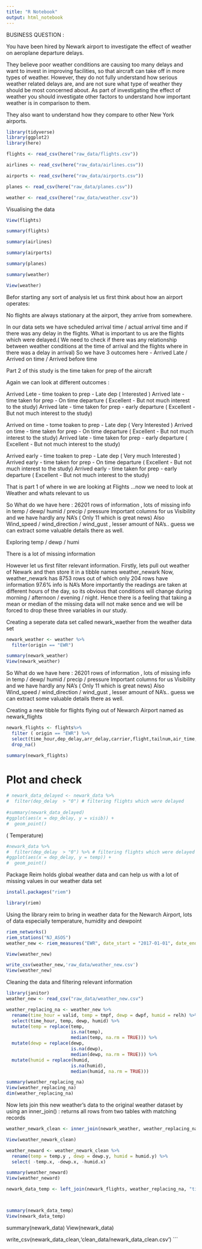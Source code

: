 ```yaml
---
title: "R Notebook"
output: html_notebook
---
```


BUSINESS QUESTION :

You have been hired by Newark airport to investigate the effect of weather on aeroplane departure delays.

They believe poor weather conditions are causing too many delays and want to invest in improving facilities, so that aircraft can take off in more types of weather. However, they do not fully understand how serious weather related delays are, and are not sure what type of weather they should be most concerned about. As part of investigating the effect of weather you should investigate other factors to understand how important weather is in comparison to them.

They also want to understand how they compare to other New York airports.
```r
library(tidyverse)
library(ggplot2)
library(here)
```

```r
flights <- read_csv(here("raw_data/flights.csv"))

airlines <- read_csv(here("raw_data/airlines.csv"))

airports <- read_csv(here("raw_data/airports.csv"))

planes <- read_csv(here("raw_data/planes.csv"))

weather <- read_csv(here("raw_data/weather.csv"))
```

Visualising the data
```r
View(flights)

summary(flights)

summary(airlines)

summary(airports)

summary(planes)

summary(weather)

View(weather)
```
Befor starting any sort of analysis let us first think about how an airport operates:

No flights are always stationary at the airport, they arrive from somewhere.

In our data sets we have scheduled arrival time / actual arrival time and if there was any delay in the flights.
What is important to us are the flights which were delayed.( We need to check if there was any relationship between weather conditions at the time of arrival and the flights where in there was a delay in arrival)
So we have 3 outcomes here - Arrived Late / Arrived on time / Arrived before time 

Part 2 of this study is the time taken for prep of the aircraft 

Again we can look at different outcomes :

Arrived Lete - time toaken to prep - Late dep ( Interested )
Arrived late - time taken for prep - On time departure ( Excellent - But not much interest to the study)
Arrived late - time taken for prep - early departure ( Excellent - But not much interest to the study)

Arrived on time - tome toaken to prep - Late dep ( Very Interested )
Arrived on time - time taken for prep - On time departure ( Excellent - But not much interest to the study)
Arrived late - time taken for prep - early departure ( Excellent - But not much interest to the study)

Arrived early - time toaken to prep - Late dep ( Very much Interested )
Arrived early - time taken for prep - On time departure ( Excellent - But not much interest to the study)
Arrived early - time taken for prep - early departure ( Excellent - But not much interest to the study)


That is part 1 of where in we are looking at Flights ...now we need to look at Weather and whats relevant to us

So What do we have here : 26201 rows of information , lots of missing info in temp / dewp/ humid / precip / pressure 
Important columns for us Visibility and we have hardly any NA's ( Only 11 which is great news) 
Also Wind_speed / wind_direction / wind_gust , lesser amount of NA's.. guess we can extract some valuable details there as well.

Exploring temp / dewp / humi

There is a lot of missing information

However let us first filter relevant information. 
Firstly, lets pull out weather of Newark and then store it in a tibble names weather_newark
Now, weather_newark has 8753 rows out of which only 204 rows have information 97.6% info is NA's
More importantly the readings are taken at different hours of the day, so its obvious that conditions will change during morning / afternoon / evening / night. Hence there is a feeling that taking a mean or median of the missing data will not make sence and we will be forced to drop these three variables in our study. 

Creating a seperate data set called newark_waether from the weather data set
```r
newark_weather <- weather %>%
  filter(origin == "EWR")

summary(newark_weather)
View(newark_weather)
```
So What do we have here : 26201 rows of information , lots of missing info in temp / dewp/ humid / precip / pressure 
Important columns for us Visibility and we have hardly any NA's ( Only 11 which is great news) 
Also Wind_speed / wind_direction / wind_gust , lesser amount of NA's.. guess we can extract some valuable details there as well.


Creating a new tibble for flights flying out of Newarch Airport named as newark_flights
```r
newark_flights <- flights%>%
  filter ( origin == "EWR") %>%
  select(time_hour,dep_delay,arr_delay,carrier,flight,tailnum,air_time,distance) %>%
  drop_na()

summary(newark_flights)

```

# Plot and check 
```r
# newark_data_delayed <- newark_data %>%
#  filter(dep_delay  > "0") # filtering flights which were delayed
  
#summary(newark_data_delayed)
#ggplot(aes(x = dep_delay, y = visib)) +
#  geom_point()

```

( Temperature)
```r
#newark_data %>%
#  filter(dep_delay  > "0") %>% # filtering flights which were delayed
#ggplot(aes(x = dep_delay, y = temp)) +
#  geom_point()
```

Package Reim holds global weather data and can help us with a lot of missing values in our weather data set
```r
install.packages("riem")
```

```r
library(riem)
```
Using the library reim to bring in weather data for the Newarch Airport, lots of data especially temperature, humidity and dewpoint
```r
riem_networks()
riem_stations("NJ_ASOS")
weather_new <- riem_measures("EWR", date_start = "2017-01-01", date_end = "2017-12-31")

View(weather_new)

write_csv(weather_new,'raw_data/weather_new.csv')
View(weather_new)

```
Cleaning the data and filtering relevant information
```r
library(janitor)
weather_new <- read_csv("raw_data/weather_new.csv")

weather_replacing_na <- weather_new %>%
  rename(time_hour = valid, temp = tmpf, dewp = dwpf, humid = relh) %>%
  select(time_hour, temp, dewp, humid) %>%
  mutate(temp = replace(temp,
                        is.na(temp),
                        median(temp, na.rm = TRUE))) %>%
  mutate(dewp = replace(dewp,
                        is.na(dewp),
                        median(dewp, na.rm = TRUE))) %>%
  mutate(humid = replace(humid,
                        is.na(humid),
                        median(humid, na.rm = TRUE)))

summary(weather_replacing_na)
View(weather_replacing_na)
dim(weather_replacing_na)
```
Now lets join this new weather's data to the original weather dataset by using an inner_join() : returns all rows from two tables with matching records
```r
weather_newark_clean <- inner_join(newark_weather, weather_replacing_na, "time_hour")

View(weather_newark_clean)
```


```r
weather_neward <- weather_newark_clean %>%
  rename(temp = temp.y , dewp = dewp.y, humid = humid.y) %>%
  select( -temp.x, -dewp.x, -humid.x)

summary(weather_neward)
View(weather_neward)
```

```r
newark_data_temp <- left_join(newark_flights, weather_replacing_na, "time_hour")



summary(newark_data_temp)
View(newark_data_temp)
```
summary(newark_data)
View(newark_data)

write_csv(newark_data_clean,'clean_data/newark_data_clean.csv')
```

